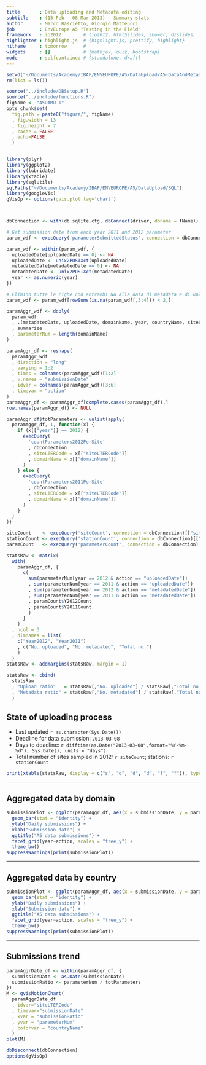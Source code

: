 ```yaml
---
title       : Data uploading and Metadata editing
subtitle    : (15 Feb - 08 Mar 2013) - Summary stats
author      : Marco Bascietto, Giorgio Matteucci
job         : EnvEurope A5 "Testing in the Field"
framework   : io2012        # {io2012, html5slides, shower, dzslides, ...}
highlighter : highlight.js  # {highlight.js, prettify, highlight}
hitheme     : tomorrow      # 
widgets     : []            # {mathjax, quiz, bootstrap}
mode        : selfcontained # {standalone, draft}
---
```


```r
setwd("~/Documents/Academy/IBAF/ENVEUROPE/A5/DataUpload/A5-DataAndMetadataUpload")
rm(list = ls())

source("../include/DBSetup.R")
source("../include/functions.R")
figName <- "A5DAMU-1"
opts_chunk$set(
  fig.path = paste0("figure/", figName)
  , fig.width = 13
  , fig.height = 7
  , cache = FALSE
  , echo=FALSE
  )


library(plyr)
library(ggplot2)
library(lubridate)
library(xtable)
library(sqlutils)
sqlPaths("~/Documents/Academy/IBAF/ENVEUROPE/A5/DataUpload/SQL")
library(googleVis)
gVisOp <- options(gvis.plot.tag='chart')



dbConnection <- with(db.sqlite.cfg, dbConnect(driver, dbname = fName))

# Get submission date from each year 2011 and 2012 parameter 
param_wdf <- execQuery('parameterSubmittedStatus', connection = dbConnection)

param_wdf <- within(param_wdf, {
  uploadedDate[uploadedDate == 0] <- NA
  uploadedDate <- unix2POSIXct(uploadedDate)
  metadatedDate[metadatedDate == 0] <- NA
  metadatedDate <- unix2POSIXct(metadatedDate)
  year <- as.numeric(year)
})

# Elimino tutte le righe con entrambi NA alla data di metadata e di upload
param_wdf <- param_wdf[rowSums(is.na(param_wdf[,3:4])) < 2,]

paramAggr_wdf <- ddply(
  param_wdf
  , .(metadatedDate, uploadedDate, domainName, year, countryName, siteLTERCode)
  , summarize
  , parameterNum = length(domainName)
)

paramAggr_df <- reshape(
  paramAggr_wdf
  , direction = "long"
  , varying = 1:2
  , times = colnames(paramAggr_wdf)[1:2]
  , v.names = "submissionDate"
  , idvar = colnames(paramAggr_wdf)[3:6]
  , timevar = "action"
)
paramAggr_df <- paramAggr_df[complete.cases(paramAggr_df),]
row.names(paramAggr_df) <- NULL

paramAggr_df$totParameters <- unlist(apply(
  paramAggr_df, 1, function(x) {
    if (x[["year"]] == 2012) {
      execQuery(
        'countParameters2012PerSite'
        , dbConnection
        , siteLTERCode = x[["siteLTERCode"]]
        , domainName = x[["domainName"]]
      )
    } else {
      execQuery(
        'countParameters2011PerSite'
        , dbConnection
        , siteLTERCode = x[["siteLTERCode"]]
        , domainName = x[["domainName"]]
      )  
    }
  }
))

```

```r
siteCount    <- execQuery('siteCount', connection = dbConnection)[["siteCount"]]
stationCount <- execQuery('stationCount', connection = dbConnection)[["stationCount"]]
paramCount   <- execQuery('parameterCount', connection = dbConnection)
```


```r
statsRaw <- matrix(
  with(
    paramAggr_df, {
      c(
        sum(parameterNum[year == 2012 & action == "uploadedDate"])
        , sum(parameterNum[year == 2011 & action == "uploadedDate"])
        , sum(parameterNum[year == 2012 & action == "metadatedDate"])
        , sum(parameterNum[year == 2011 & action == "metadatedDate"])
        , paramCount$Y2012Count
        , paramCount$Y2011Count
        )
      }
    )
  , ncol = 3
  , dimnames = list(
    c("Year2012", "Year2011")
    , c("No. uploaded", "No. metadated", "Total no.")
    )
  )
statsRaw <- addmargins(statsRaw, margin = 1)

statsRaw <- cbind(
  statsRaw
  , "Upload ratio"   = statsRaw[,"No. uploaded"] / statsRaw[,"Total no."]
  , "Metadata ratio" = statsRaw[,"No. metadated"] / statsRaw[,"Total no."]
  )
```


## State of uploading process

* Last updated ```r as.character(Sys.Date())```
* Deadline for data submission: `2013-03-08`
* Days to deadline: ```r difftime(as.Date("2013-03-08",format="%Y-%m-%d"), Sys.Date(), units = "days")```
* Total number of sites sampled in 2012: ```r siteCount```; stations: ```r stationCount```


```r
print(xtable(statsRaw, display = c("s", "d", "d", "d", "f", "f")), type = "html")
```




---

## Aggregated data by domain

```r

submissionPlot <- ggplot(paramAggr_df, aes(x = submissionDate, y = parameterNum, fill = domainName)) +
  geom_bar(stat = "identity") +
  ylab("Daily submissions") +
  xlab("Submission date") +
  ggtitle("A5 data submissions") +
  facet_grid(year~action, scales = "free_y") +
  theme_bw()
suppressWarnings(print(submissionPlot))
```

---

## Aggregated data by country

```r
submissionPlot <- ggplot(paramAggr_df, aes(x = submissionDate, y = parameterNum, fill = countryName)) +
  geom_bar(stat = "identity") +
  ylab("Daily submissions") +
  xlab("Submission date") +
  ggtitle("A5 data submissions") +
  facet_grid(year~action, scales = "free_y") +
  theme_bw()
suppressWarnings(print(submissionPlot))
```


---

## Submissions trend
 

```r
paramAggrDate_df <- within(paramAggr_df, {
  submissionDate <- as.Date(submissionDate)
  submissionRatio <- parameterNum / totParameters
})
M <- gvisMotionChart(
  paramAggrDate_df
  , idvar="siteLTERCode"
  , timevar="submissionDate"
  , xvar = "submissionRatio"
  , yvar = "parameterNum"
  , colorvar = "countryName"
  )
plot(M)
```



```r
dbDisconnect(dbConnection)
options(gVisOp)
```

